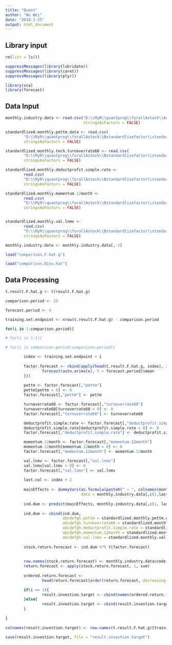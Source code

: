 ```yaml
---
title: "Quant"
author: "Wu Wei"
date: "2018-1-25"
output: html_document
---
```




## Library input
```r
rm(list = ls())

suppressMessages(library(lubridate))
suppressMessages(library(caret))
suppressMessages(library(plyr))

library(sca)
library(forecast)

```

## Data Input

```r

monthly.industry.data <- read.csv("D:\\MyR\\quantprog\\forallAstock\\Acollectdata\\monthly.industry.data.csv", 
                                  stringsAsFactors = FALSE)

standardlized.monthly.pettm.data <- read.csv(
        "D:\\MyR\\quantprog\\forallAstock\\Bstandardlizefactor\\standardlized.monthly.pettm.data.csv", 
        stringsAsFactors = FALSE)

standardlized.monthly.tech.turnoverrate60 <- read.csv(
        "D:\\MyR\\quantprog\\forallAstock\\Bstandardlizefactor\\standardlized.monthly.tech.turnoverrate60.csv", 
        stringsAsFactors = FALSE)

standardlized.monthly.deductprofit.simple.rate <- 
        read.csv(
        "D:\\MyR\\quantprog\\forallAstock\\Bstandardlizefactor\\standardlized.monthly.deductprofit.simple.rate.csv", 
        stringsAsFactors = FALSE)

standardlized.monthly.momentum.12month <- 
        read.csv(
        "D:\\MyR\\quantprog\\forallAstock\\Bstandardlizefactor\\standardlized.monthly.momentum.12month.csv", 
        stringsAsFactors = FALSE)


standardlized.monthly.val.lnmv <- 
        read.csv(
        "D:\\MyR\\quantprog\\forallAstock\\Bstandardlizefactor\\standardlized.monthly.val.lnmv.csv", 
        stringsAsFactors = FALSE)

```

```r
monthly.industry.data <- monthly.industry.data[,-1]

```

```r
load("comparison.F.hat.g")

load("comparison.Dinv.hat")
```



## Data Processing

```r
t.result.F.hat.g <- t(result.F.hat.g)

```

```r
comparison.period <- 20

forecast.period <- 4

training.set.endpoint <- nrow(t.result.F.hat.g) - comparison.period

```


```r

for(i in 1:comparison.period){

# for(i in 1:1){

# for(i in comparison.period:comparison.period){

        index <- training.set.endpoint + i
                
        factor.forecast <- rbind(apply(head(t.result.F.hat.g, index), 2, function(x) {
                forecast(auto.arima(x), h = forecast.period)$mean
        }))
        
        pettm <- factor.forecast[,"pettm"]
        pettm[pettm > 0] <- 0
        factor.forecast[,"pettm"] <- pettm

        turnoverrate60 <- factor.forecast[,"turnoverrate60"]
        turnoverrate60[turnoverrate60 > 0] <- 0
        factor.forecast[,"turnoverrate60"] <- turnoverrate60

        deductprofit.simple.rate <- factor.forecast[,"deductprofit.simple.rate"]
        deductprofit.simple.rate[deductprofit.simple.rate < 0] <- 0
        factor.forecast[,"deductprofit.simple.rate"] <- deductprofit.simple.rate

        momentum.12month <- factor.forecast[,"momentum.12month"]
        momentum.12month[momentum.12month > 0] <- 0
        factor.forecast[,"momentum.12month"] <- momentum.12month

        val.lnmv <- factor.forecast[,"val.lnmv"]
        val.lnmv[val.lnmv > 0] <- 0
        factor.forecast[,"val.lnmv"] <- val.lnmv
        
        last.col <- index + 2
        
        mainEffects <- dummyVars(as.formula(paste0(" ~ ", colnames(monthly.industry.data)[last.col])),
                                 data = monthly.industry.data[,c(1,last.col)])
        
        ind.dum <- predict(mainEffects, monthly.industry.data[,c(1, last.col)])
        
        ind.dum <- cbind(ind.dum,
                         abcdefgh.pettm = standardlized.monthly.pettm.data[,last.col],
                         abcdefgh.turnoverrate60 = standardlized.monthly.tech.turnoverrate60[,last.col],
                         abcdefgh.deductprofit.simple.rate = standardlized.monthly.deductprofit.simple.rate[,last.col],
                         abcdefgh.momentum.12month = standardlized.monthly.momentum.12month[,last.col],
                         abcdefgh.val.lnmv = standardlized.monthly.val.lnmv[,last.col])
        
        stock.return.forecast <- ind.dum %*% t(factor.forecast)
        
        
        row.names(stock.return.forecast) <- monthly.industry.data$code
        return.forecast <- apply(stock.return.forecast, 1, sum)
        
        ordered.return.forecast <- 
                head(return.forecast[order(return.forecast, decreasing = TRUE)],20)        

        if(i == 1){
                result.investion.target <- cbind(names(ordered.return.forecast))
        }else{
                result.investion.target <- cbind(result.investion.target, names(ordered.return.forecast))
        }
        
}

```

```r
colnames(result.investion.target) <- row.names(t.result.F.hat.g)[training.set.endpoint + (1:comparison.period)]


```

```r
save(result.investion.target, file = "result.investion.target")
```

